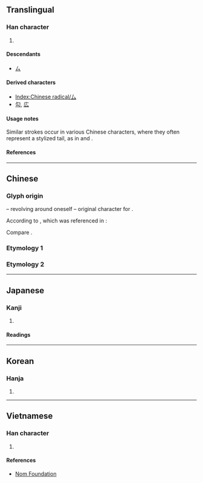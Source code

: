 {{also|マ|ㇺ|ム|ﾑ|ㄙ|私}}
{{character info}}
{{character info|⼛}}
==Translingual==
{{stroke order|type=animate}}

===Han character===
{{Han char|rn=28|rad=厶|as=00|sn=2|four=20730|canj=VI,XVI|ids=⿰𠃋丶}}

# {{mul-kangxi radical-def}}

====Descendants====
* [[ㄙ]]

====Derived characters====
* [[Index:Chinese radical/厶]]
* [[勾]], [[広]]

====Usage notes====
Similar strokes occur in various Chinese characters, where they often represent a stylized tail, as in {{m|mul|离||beast|sc=Hani}} and {{m|mul|鬼||demon|sc=Hani}}.

====References====
{{Han ref|kx=0163.200|dkj=03057|dj=0371.250|hdz=10383.090|uh=53B6}}

----

==Chinese==

===Glyph origin===
{{Han etym}}

{{liushu|i}} – revolving around oneself – original character for {{zh-l|*私|selfish; private}}.

According to ''{{w|Han Feizi}}'', which was referenced in ''{{w|Shuowen}}'':
{{zh-x|^古者 ^蒼頡 之 作 書 也，自 環 者 謂 之 厶{sī}|In olden times, when {{w|Cangjie}} invented the system of writing, a self-encircling element was designated as the character for “private”.}}

Compare {{zh-l|*公|public}}.

===Etymology 1===
{{zh-see|私|a}}

===Etymology 2===
{{zh-see|某|v}}

----

==Japanese==

===Kanji===
{{ja-kanji|grade=9|rs=厶00}}

# {{rfdef|ja|sort=厶00}}

====Readings====
{{ja-readings
|on=し, ぼう, む
|kun=わたくし-, ござ-る
}}

----

==Korean==

===Hanja===
{{ko-hanja|사}}

# {{rfdef|ko|sort=厶00}}

----

==Vietnamese==

===Han character===
{{vi-readings|reading=[[khư]]|rs=厶00}}

# {{rfdef|vi|sort=厶00}}

====References====
* [http://nomfoundation.org/common/nom_details.php?codepoint=53b6 Nom Foundation]

[[Category:CJKV radicals| ]]